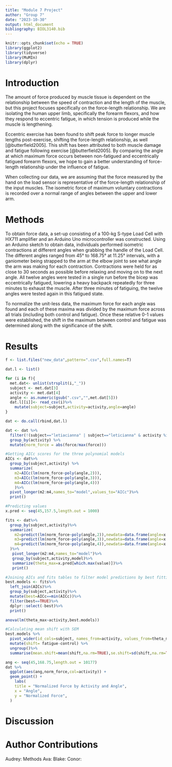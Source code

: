 ```yaml
---
title: "Module 7 Project"
author: "Group 7"
date: "2023-10-30"
output: html_document
bibliography: BIOL3140.bib
---
```


```r
knitr::opts_chunk$set(echo = TRUE)
library(ggplot2)
library(tidyverse)
library(MuMIn)
library(dplyr)
```

# Introduction
The amount of force produced by muscle tissue is dependent on the relationship between the speed of contraction and the length of the muscle, but this project focuses specifically on the force-length relationship. We are isolating the human upper limb, specifically the forearm flexors, and how they respond to eccentric fatigue, in which tension is produced while the muscle is lengthening.

Eccentric exercise has been found to shift peak force to longer muscle lengths post-exercise, shifting the force-length relationship, as well [@butterfield2005]. This shift has been attributed to both muscle damage and fatigue following exercise [@butterfield2005]. By comparing the angle at which maximum force occurs between non-fatigued and eccentrically fatigued forearm flexors, we hope to gain a better understanding of force-length relationship under the influence of fatigue. 

When collecting our data, we are assuming that the force measured by the hand on the load sensor is representative of the force-length relationship of the input muscles. The isometric force of maximum voluntary contractions is recorded over a normal range of angles between the upper and lower arm. 


# Methods
To obtain force data, a set-up consisting of a 100-kg S-type Load Cell with HX711 amplifier and an Arduino Uno microcontroller was constructed. Using an Arduino sketch to obtain data, individuals performed isometric contractions at different angles when grabbing the handle of the Load Cell. The different angles ranged from 45° to 168.75° at 11.25° intervals, with a ganiometer being strapped to the arm at the elbow joint to see what angle the arm was making for each contraction. Contractions were held for as close to 30 seconds as possible before relaxing and moving on to the next angle. All twelve angles were tested in a single run before the bicep was eccentrically fatigued, lowering a heavy backpack repeatedly for three minutes to exhaust the muscle. After three minutes of fatiguing, the twelve angles were tested again in this fatigued state.


To normalize the unit-less data, the maximum force for each angle was found and each of these maxima was divided by the maximum force across all trials (including both control and fatigue). Once these relative 0-1 values were established, the shift in the maximum \theta between control and fatigue was determined along with the significance of the shift.

# Results
```r
f <- list.files("new_data",pattern=".csv",full.names=T)

dat.l <- list()

for (i in f){
  met.dat<- unlist(strsplit(i,"_"))
  subject <- met.dat[3]
  activity <- met.dat[4]
  angle <- as.numeric(gsub(".csv","",met.dat[5]))
  dat.l[[i]]<- read_csv(i)%>%
    mutate(subject=subject,activity=activity,angle=angle)
}

dat <- do.call(rbind,dat.l)

dat <- dat %>%
  filter(!(subject=="letiacianna" | subject=="leticianna" & activity %in% c("fatigue", "control"))) %>%
  group_by(activity) %>%
  mutate(norm_force = abs(force/max(force)))
```

```r
#Getting AICc scores for the three polynomial models
AICs <- dat%>%
  group_by(subject,activity) %>% 
  summarize(
    m2=AICc(lm(norm_force~poly(angle,2))),
    m3=AICc(lm(norm_force~poly(angle,3))), 
    m4=AICc(lm(norm_force~poly(angle,4)))
    )%>%
  pivot_longer(m2:m4,names_to="model",values_to="AICc")%>%
  print()
```

```r
#Predicting values
x.pred <- seq(45,157.5,length.out = 1000)

fits <- dat%>%
  group_by(subject,activity)%>%
  summarize(
    m2=predict(lm(norm_force~poly(angle,2)),newdata=data.frame(angle=x.pred)),
    m3=predict(lm(norm_force~poly(angle,3)),newdata=data.frame(angle=x.pred)), 
    m4=predict(lm(norm_force~poly(angle,4)),newdata=data.frame(angle=x.pred)) 
  )%>%
   pivot_longer(m2:m4,names_to="model")%>%
   group_by(subject,activity,model)%>%
   summarize(theta_max=x.pred[which.max(value)])%>%
   print()
```

```r
#Joining AICs and fits tables to filter model predictions by best fitting model
best.models <- fits%>%
  left_join(AICs)%>%
  group_by(subject,activity)%>% 
  mutate(best=AICc==min(AICc))%>%
  filter(best==TRUE)%>%
  dplyr::select(-best)%>%
  print()

anova(lm(theta_max~activity,best.models))
```

```r
#Calculating mean shift with SEM
best.models %>%
  pivot_wider(id_cols=subject, names_from=activity, values_from=theta_max)%>%
  mutate(shift= fatigue-control) %>% 
  ungroup()%>%
  summarise(mean.shift=mean(shift,na.rm=TRUE),se.shift=sd(shift,na.rm=TRUE)/sqrt(length(shift)))
```

```r
ang <- seq(45,168.75,length.out = 10177)
dat %>% 
  ggplot(aes(ang,norm_force,col=activity)) +
  geom_point() +
    labs(
    title = "Normalized Force by Activity and Angle",
    x = "Angle",
    y = "Normalized Force",
  )
```

# Discussion

# Author Contributions
Audrey: Methods
Ava:
Blake:
Conor: